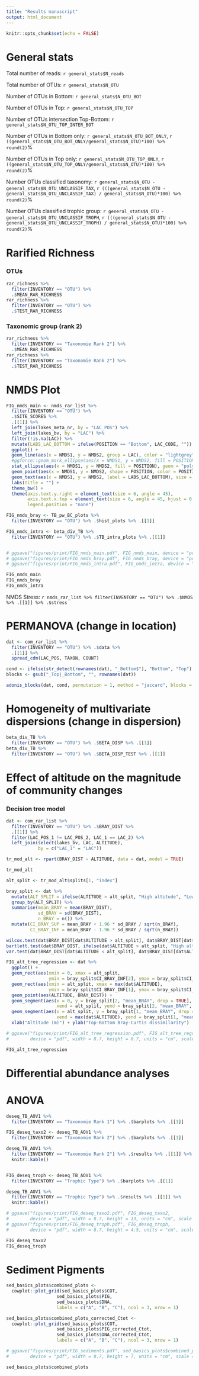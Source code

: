 ```yaml
---
title: "Results manuscript"
output: html_document
---
```


```r
knitr::opts_chunk$set(echo = FALSE)
```


# General stats

Total number of reads: `r general_stats$N_reads`

Total number of OTUs: `r general_stats$N_OTU`

Number of OTUs in Bottom: `r general_stats$N_OTU_BOT`

Number of OTUs in Top: `r general_stats$N_OTU_TOP`

Number of OTUs intersection Top-Bottom: `r general_stats$N_OTU_TOP_INTER_BOT`

Number of OTUs in Bottom only: `r general_stats$N_OTU_BOT_ONLY`, `r ((general_stats$N_OTU_BOT_ONLY/general_stats$N_OTU)*100) %>% round(2)`%

Number of OTUs in Top only: `r general_stats$N_OTU_TOP_ONLY`, `r ((general_stats$N_OTU_TOP_ONLY/general_stats$N_OTU)*100) %>% round(2)`%

Number OTUs classified taxonomy: `r general_stats$N_OTU - general_stats$N_OTU_UNCLASSIF_TAX`, `r (((general_stats$N_OTU - general_stats$N_OTU_UNCLASSIF_TAX) / general_stats$N_OTU)*100) %>% round(2)`%

Number OTUs classified trophic group: `r general_stats$N_OTU - general_stats$N_OTU_UNCLASSIF_TROPH`, `r (((general_stats$N_OTU - general_stats$N_OTU_UNCLASSIF_TROPH) / general_stats$N_OTU)*100) %>% round(2)`%


# Rarified Richness

### OTUs

```r
rar_richness %>% 
  filter(INVENTORY == "OTU") %>% 
  .$MEAN_RAR_RICHNESS
rar_richness %>% 
  filter(INVENTORY == "OTU") %>% 
  .$TEST_RAR_RICHNESS
```

### Taxonomic group (rank 2)
```r
rar_richness %>% 
  filter(INVENTORY == "Taxonomie Rank 2") %>% 
  .$MEAN_RAR_RICHNESS
rar_richness %>% 
  filter(INVENTORY == "Taxonomie Rank 2") %>% 
  .$TEST_RAR_RICHNESS
```



# NMDS Plot
```r
FIG_nmds_main <- nmds_rar_list %>% 
  filter(INVENTORY == "OTU") %>% 
  .$SITE_SCORES %>% 
  .[[1]] %>% 
  left_join(lakes_meta_nr, by = "LAC_POS") %>% 
  left_join(lakes_bv, by = "LAC") %>% 
  filter(!is.na(LAC)) %>% 
  mutate(LABS_LAC_BOTTOM = ifelse(POSITION == "Bottom", LAC_CODE, "")) %>% 
  ggplot() +
  geom_line(aes(x = NMDS1, y = NMDS2, group = LAC), color = "lightgrey") +
  #ggforce::geom_mark_ellipse(aes(x = NMDS1, y = NMDS2, fill = POSITION), ) +
  stat_ellipse(aes(x = NMDS1, y = NMDS2, fill = POSITION), geom = "polygon", level = 0.95, alpha = 0.2) +
  geom_point(aes(x = NMDS1, y = NMDS2, shape = POSITION, color = POSITION), size = 2) +
  geom_text(aes(x = NMDS1, y = NMDS2, label = LABS_LAC_BOTTOM), size = 2, nudge_y = -0.04) +
  labs(title = "") +
  theme_bw() +
  theme(axis.text.y.right = element_text(size = 6, angle = 45),
        axis.text.x.top = element_text(size = 6, angle = 45, hjust = 0, vjust = 0),
        legend.position = "none")

FIG_nmds_bray <- TB_pw_BC_plots %>% 
  filter(INVENTORY == "OTU") %>% .$hist_plots %>% .[[1]]

FIG_nmds_intra <- beta_div_TB %>% 
  filter(INVENTORY == "OTU") %>% .$TB_intra_plots %>% .[[1]]


# ggsave("figures/print/FIG_nmds_main.pdf", FIG_nmds_main, device = "pdf", width = 13.1, height = 10, units = "cm", scale = 1)
# ggsave("figures/print/FIG_nmds_bray.pdf", FIG_nmds_bray, device = "pdf", width = 4.7, height = 4.7, units = "cm", scale = 1)
# ggsave("figures/print/FIG_nmds_intra.pdf", FIG_nmds_intra, device = "pdf", width = 4.7, height = 4.7, units = "cm", scale = 1)

FIG_nmds_main
FIG_nmds_bray
FIG_nmds_intra
```

NMDS Stress: `r nmds_rar_list %>% filter(INVENTORY == "OTU") %>% .$NMDS %>% .[[1]] %>% .$stress`

# PERMANOVA (change in location)
```r
dat <- com_rar_list %>% 
  filter(INVENTORY == "OTU") %>% .$data %>%
  .[[1]] %>% 
  spread_cdm(LAC_POS, TAXON, COUNT)

cond <- ifelse(str_detect(rownames(dat), "_Bottom$"), "Bottom", "Top")
blocks <- gsub("_Top|_Bottom", "", rownames(dat))

adonis_blocks(dat, cond, permutation = 1, method = "jaccard", blocks = blocks)

```


# Homogeneity of multivariate dispersions (change in dispersion)
```r
beta_div_TB %>% 
  filter(INVENTORY == "OTU") %>% .$BETA_DISP %>% .[[1]]
beta_div_TB %>% 
  filter(INVENTORY == "OTU") %>% .$BETA_DISP_TEST %>% .[[1]]

```

# Effect of altitude on the magnitude of community changes

### Decision tree model
```r
dat <- com_rar_list %>% 
  filter(INVENTORY == "OTU") %>% .$BRAY_DIST %>%
  .[[1]] %>% 
  filter(LAC_POS_1 != LAC_POS_2, LAC_1 == LAC_2) %>% 
  left_join(select(lakes_bv, LAC, ALTITUDE),
            by = c("LAC_1" = "LAC"))

tr_mod_alt <- rpart(BRAY_DIST ~ ALTITUDE, data = dat, model = TRUE)

tr_mod_alt

alt_split <- tr_mod_alt$splits[1, "index"]

bray_split <- dat %>%
  mutate(ALT_SPLIT = ifelse(ALTITUDE > alt_split, "High altitude", "Low altitude")) %>% 
  group_by(ALT_SPLIT) %>% 
  summarise(mean_BRAY = mean(BRAY_DIST),
            sd_BRAY = sd(BRAY_DIST),
            n_BRAY = n()) %>% 
  mutate(CI_BRAY_SUP = mean_BRAY + 1.96 * sd_BRAY / sqrt(n_BRAY),
         CI_BRAY_INF = mean_BRAY - 1.96 * sd_BRAY / sqrt(n_BRAY))

wilcox.test(dat$BRAY_DIST[dat$ALTITUDE > alt_split], dat$BRAY_DIST[dat$ALTITUDE < alt_split])
bartlett.test(dat$BRAY_DIST, ifelse(dat$ALTITUDE > alt_split, "High altitude", "Low altitude"))
var.test(dat$BRAY_DIST[dat$ALTITUDE < alt_split], dat$BRAY_DIST[dat$ALTITUDE > alt_split])

FIG_alt_tree_regression <- dat %>%
  ggplot() +
  geom_rect(aes(xmin = 0, xmax = alt_split,
                ymin = bray_split$CI_BRAY_INF[2], ymax = bray_split$CI_BRAY_SUP[2]), fill = "grey") +
  geom_rect(aes(xmin = alt_split, xmax = max(dat$ALTITUDE),
                ymin = bray_split$CI_BRAY_INF[1], ymax = bray_split$CI_BRAY_SUP[1]), fill = "grey") +
  geom_point(aes(ALTITUDE, BRAY_DIST)) +
  geom_segment(aes(x = 0, y = bray_split[2, "mean_BRAY", drop = TRUE],
                   xend = alt_split, yend = bray_split[2, "mean_BRAY", drop = TRUE]), size = 1) +
  geom_segment(aes(x = alt_split, y = bray_split[1, "mean_BRAY", drop = TRUE],
                   xend = max(dat$ALTITUDE), yend = bray_split[1, "mean_BRAY", drop = TRUE]), size = 1) +
  xlab("Altitude (m)") + ylab("Top-Bottom Bray-Curtis dissimilarity")

# ggsave("figures/print/FIG_alt_tree_regression.pdf", FIG_alt_tree_regression,
#        device = "pdf", width = 8.7, height = 8.7, units = "cm", scale = 1)

FIG_alt_tree_regression

```



# Differential abundance analyses
# ANOVA
```r
deseq_TB_AOV1 %>% 
  filter(INVENTORY == "Taxonomie Rank 1") %>% .$barplots %>% .[[1]]

FIG_deseq_taxo2 <- deseq_TB_AOV1 %>% 
  filter(INVENTORY == "Taxonomie Rank 2") %>% .$barplots %>% .[[1]]

deseq_TB_AOV1 %>% 
  filter(INVENTORY == "Taxonomie Rank 2") %>% .$results %>% .[[1]] %>%
  knitr::kable()


FIG_deseq_troph <- deseq_TB_AOV1 %>% 
  filter(INVENTORY == "Trophic Type") %>% .$barplots %>% .[[1]]

deseq_TB_AOV1 %>% 
  filter(INVENTORY == "Trophic Type") %>% .$results %>% .[[1]] %>%
  knitr::kable()

# ggsave("figures/print/FIG_deseq_taxo2.pdf", FIG_deseq_taxo2,
#        device = "pdf", width = 8.7, height = 13, units = "cm", scale = 1)
# ggsave("figures/print/FIG_deseq_troph.pdf", FIG_deseq_troph,
#        device = "pdf", width = 8.7, height = 4.5, units = "cm", scale = 1)

FIG_deseq_taxo2
FIG_deseq_troph
```


# Sediment Pigments
```r

sed_basics_plots$combined_plots <-
  cowplot::plot_grid(sed_basics_plots$COT,
                   sed_basics_plots$PIG,
                   sed_basics_plots$DNA,
                   labels = c("A", "B", "C"), ncol = 3, nrow = 1)

sed_basics_plots$combined_plots_corrected_Ctot <-
  cowplot::plot_grid(sed_basics_plots$COT,
                   sed_basics_plots$PIG_corrected_Ctot,
                   sed_basics_plots$DNA_corrected_Ctot,
                   labels = c("A", "B", "C"), ncol = 3, nrow = 1)

# ggsave("figures/print/FIG_sediments.pdf", sed_basics_plots$combined_plots,
#        device = "pdf", width = 8.7, height = 7, units = "cm", scale = 1)

sed_basics_plots$combined_plots
```


